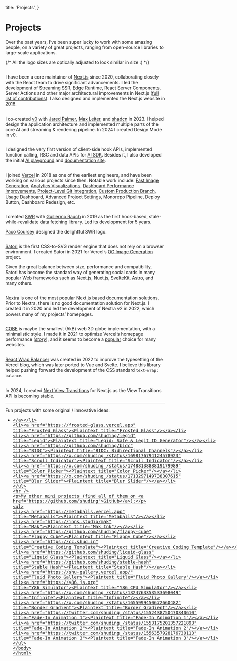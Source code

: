  title: 'Projects',
}

# Projects

Over the past years, I’ve been super lucky to work with some amazing people, on a variety of great projects, ranging from open-source libraries to large-scale applications.

{/* All the logo sizes are optically adjusted to look similar in size :) */}

## [<Nextjs height={14} />](https://nextjs.org 'Next.js')

I have been a core maintainer of [Next.js](https://nextjs.org) since 2020, collaborating closely with the React team to drive significant advancements. I led the development of Streaming SSR, Edge Runtime, React Server Components, Server Actions and other major architectural improvements in Next.js ([full list of contributions](https://github.com/vercel/next.js/pulls?q=is%3Apr+author%3Ashuding+is%3Aclosed+sort%3Acreated-desc)). I also designed and implemented the Next.js website in [2018](https://web.archive.org/web/20181229212637/https://nextjs.org/).

## [<V0 height={14}/>](https://v0.dev 'Vercel v0')

I co-created [v0](https://v0.dev) with [Jared Palmer](https://jaredpalmer.com), [Max Leiter](https://maxleiter.com), and [shadcn](https://shadcn.com/) in 2023. I helped design the application architecture and implemented multiple parts of the core AI and streaming & rendering pipeline. In 2024 I created Design Mode in v0.

## [<AISDK height={18}/>](https://github.com/vercel/ai 'Vercel AI SDK')

I designed the very first version of client-side hook APIs, implemented function calling, RSC and data APIs for [AI SDK](https://sdk.vercel.ai/). Besides it, I also developed the initial [AI playground](https://sdk.vercel.ai/playground) and [documentation site](https://sdk.vercel.ai/docs).

## [<Vercel height={14}/>](https://vercel.com 'Vercel')

I joined [Vercel](https://vercel.com) in 2018 as one of the earliest engineers, and have been working on various projects since then. Notable work include:
[Fast Image Generation](https://vercel.com/blog/introducing-vercel-og-image-generation-fast-dynamic-social-card-images), [Analytics Visualizations](https://vercel.com/blog/curve-fitting-for-charts-better-visualizations-for-vercel-analytics), [Dashboard Performance Improvements](https://vercel.com/blog/how-we-made-the-vercel-dashboard-twice-as-fast), [Project-Level Git Integration](https://vercel.com/docs/git), [Custom Production Branch](https://vercel.com/blog/custom-production-branch), Usage Dashboard, Advanced Project Settings, Monorepo Pipeline, Deploy Button, Dashboard Redesign, etc.

## [<SWR height={13}/>](https://swr.vercel.app 'SWR')

I created [SWR](https://swr.vercel.app) with [Guillermo Rauch](https://rauchg.com) in 2019 as the first hook-based, stale-while-revalidate data fetching library. Led its development for 5 years.

[Paco Coursey](https://paco.me) designed the delightful SWR logo.

## [<Satori height={18}/>](https://github.com/vercel/satori 'Satori')

[Satori](https://github.com/vercel/satori) is the first CSS-to-SVG render engine that does not rely on a browser environment. I created Satori in 2021 for Vercel’s [OG Image Generation](https://vercel.com/blog/introducing-vercel-og-image-generation-fast-dynamic-social-card-images) project.

Given the great balance between size, performance and compatibility, Satori has become the standard way of generating social cards in many popular Web frameworks such as [Next.js](https://nextjs.org/docs/app/api-reference/functions/image-response), [Nuxt.js](https://nuxt.com/modules/og-image), [SvelteKit](https://github.com/etherCorps/sveltekit-og), [Astro](https://github.com/shepherdjerred/astro-opengraph-images), and many others.

## [<Nextra height={14}/>](https://nextra.site 'Nextra')

[Nextra](https://nextra.site) is one of the most popular Next.js based documentation solutions. Prior to Nextra, there is no good documentation solution for Next.js. I created it in 2020 and led the development of Nextra v2 in 2022, which powers many of my projects’ homepages.

## [<COBE height={18}/>](https://github.com/shuding/cobe 'COBE')

[COBE](https://github.com/shuding/cobe) is maybe the smallest (5kB) web 3D globe implementation, with a minimalistic style. I made it in 2021 to optimize Vercel’s homepage performance ([_story_](https://twitter.com/shuding_/status/1475916082875666441)), and it seems to become a [popular](https://x.com/imRazvanBadea/status/1804626727601422681) choice for many websites.

## [<ReactWrapBalancer height={18} />](https://react-wrap-balancer.vercel.app 'React Wrap Balancer')

[React Wrap Balancer](https://react-wrap-balancer.vercel.app) was created in 2022 to improve the typesetting of the Vercel blog, which was later ported to Vue and Svelte. I believe this library helped pushing forward the development of the CSS standard `text-wrap: balance`.

## [<NextViewTransitions height={18}/>](https://github.com/shuding/next-view-transitions 'Next View Transitions')

In 2024, I created [Next View Transitions](https://github.com/shuding/next-view-transitions) for Next.js as the View Transitions API is becoming stable.

---

Fun projects with some original / innovative ideas:

- [<Plaintext title="Composable SVG Shaders"/>](https://svg-shaders.vercel.app 'Composable SVG Shaders')
- [<Plaintext title="Frosted Glass"/>](https://frosted-glass.vercel.app 'Frosted Glass')
- [<Plaintext title="Legid: Safe & Legit ID Generator"/>](https://github.com/shuding/legid 'Legid')
- [<Plaintext title="BIDC: Bidirectional Channels"/>](https://github.com/shuding/bidc 'BIDC')
- [<Plaintext title="Scroll Indicator"/>](https://x.com/shuding_/status/1698176794124578923 'Scroll Indicator')
- [<Plaintext title="Color Picker"/>](https://x.com/shuding_/status/1748813888819179989 'Color Picker')
- [<Plaintext title="Blur Slider"/>](https://x.com/shuding_/status/1713297149738307615 'Blur Slider')

---

My other mini projects (find all of them on [GitHub](https://github.com/shuding)):

- [<Plaintext title="Metaballs"/>](https://metaballs.vercel.app 'Metaballs')
- [<Plaintext title="Mak Ink"/>](https://inns.studio/mak 'Mak')
- [<Plaintext title="Flappy Cube"/>](https://github.com/shuding/flappy-cube 'Flappy Cube')
- [<Plaintext title="Creative Coding Template"/>](https://cc.shud.in 'Creative Coding Template')
- [<Plaintext title="Liquid Glass"/>](https://github.com/shuding/liquid-glass 'Liquid Glass')
- [<Plaintext title="Stable Hash"/>](https://github.com/shuding/stable-hash 'Stable Hash')
- [<Plaintext title="Fluid Photo Gallery"/>](https://shu-gallery.vercel.app/ 'Fluid Photo Gallery')
- [<Plaintext title="Y86 CPU Simulator"/>](https://y86.js.org 'Y86 Simulator')
- [<Plaintext title="Infinite"/>](https://x.com/shuding_/status/1324763353533698049 'Infinite')
- [<Plaintext title="Border Gradient"/>](https://x.com/shuding_/status/1655999450672660482 'Border Gradient')
- [<Plaintext title="Fade-In Animation 1"/>](https://twitter.com/shuding_/status/1552438750470340610 'Fade-In Animation 1')
- [<Plaintext title="Fade-In Animation 2"/>](https://twitter.com/shuding_/status/1553175201357221893 'Fade-In Animation 2')
- [<Plaintext title="Fade-In Animation 3"/>](https://twitter.com/shuding_/status/1556357928176730113 'Fade-In Animation 3')
